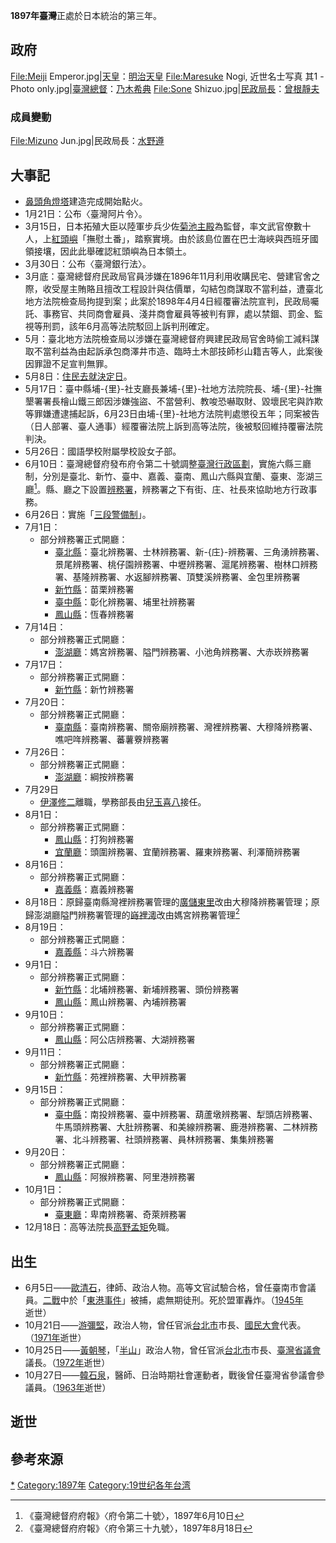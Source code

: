 {{TaiwanYearTOC|1897}}
{{Year in Taiwan|1897}}
'''1897年臺灣'''正處於日本統治的第三年。

==政府==
<gallery>
File:Meiji Emperor.jpg|[[天皇|天皇]]：[[明治天皇|明治天皇]]
File:Maresuke Nogi, 近世名士写真 其1 - Photo only.jpg|[[臺灣總督|臺灣總督]]：[[乃木希典|乃木希典]]
File:Sone Shizuo.jpg|[[總務長官|民政局長]]：[[曾根靜夫|曾根靜夫]]
</gallery>
===成員變動===
<gallery>
File:Mizuno Jun.jpg|民政局長：[[水野遵|水野遵]]
</gallery>

==大事記==	
*[[鼻頭角燈塔|鼻頭角燈塔]]建造完成開始點火。
*1月21日：公布〈臺灣阿片令〉{{r|葉}}。
*3月15日，日本拓殖大臣以陸軍步兵少佐[[菊池主殿|菊池主殿]]為監督，率文武官僚數十人，上[[紅頭嶼|紅頭嶼]]「撫慰土番」，踏察實境。由於該島位置在巴士海峽與西班牙國領接壤，因此此舉確認紅頭嶼為日本領土。{{r|地|page=503}}
*3月30日：公布〈臺灣銀行法〉{{r|葉}}。
*3月底：臺灣總督府民政局官員涉嫌在1896年11月利用收購民宅、營建官舍之際，收受屋主賄賂且擅改工程設計與估價單，勾結包商謀取不當利益，遭臺北地方法院檢查局拘提到案；此案於1898年4月4日經覆審法院宣判，民政局囑託、事務官、共同商會雇員、淺井商會雇員等被判有罪，處以禁錮、罰金、監視等刑罰，該年6月高等法院駁回上訴判刑確定{{r|吳}}。
*5月：臺北地方法院檢查局以涉嫌在臺灣總督府興建民政局官舍時偷工減料謀取不當利益為由起訴承包商澤井市造、臨時土木部技師杉山籍吉等人，此案後因罪證不足宣判無罪{{r|吳}}。
*5月8日：[[住民去就決定日|住民去就決定日]]。
*5月17日：臺中縣埔-{里}-社支廳長兼埔-{里}-社地方法院院長、埔-{里}-社撫墾署署長檜山鐵三郎因涉嫌強盜、不當營利、教唆恐嚇取財、毀壞民宅與詐欺等罪嫌遭逮捕起訴，6月23日由埔-{里}-社地方法院判處懲役五年；同案被告（日人部署、臺人通事）經覆審法院上訴到高等法院，後被駁回維持覆審法院判決{{r|吳}}。
*5月26日：國語學校附屬學校設女子部。
*6月10日：臺灣總督府發布府令第二十號調整[[臺灣日治時期行政區劃|臺灣行政區劃]]，實施六縣三廳制，分別是臺北、新竹、臺中、嘉義、臺南、鳳山六縣與宜蘭、臺東、澎湖三廳{{r|大}}<ref>《臺灣總督府府報》〈府令第二十號〉，1897年6月10日</ref>。縣、廳之下設置[[辨務署|辨務署]]，辨務署之下有街、庄、社長來協助地方行政事務{{r|大}}。
*6月26日：實施「[[三段警備制|三段警備制]]」。
*7月1日：
**部分辨務署正式開廳{{r|府}}：
***[[臺北縣_(日治時期)|臺北縣]]：臺北辨務署、士林辨務署、新-{庄}-辨務署、三角湧辨務署、景尾辨務署、桃仔園辨務署、中壢辨務署、滬尾辨務署、樹林口辨務署、基隆辨務署、水返腳辨務署、頂雙溪辨務署、金包里辨務署
***[[新竹縣_(日治時期)|新竹縣]]：苗栗辨務署
***[[臺中縣_(日治時期)|臺中縣]]：彰化辨務署、埔里社辨務署
***[[鳳山縣_(日治時期)|鳳山縣]]：恆春辨務署
*7月14日：
**部分辨務署正式開廳{{r|府}}：
***[[澎湖廳|澎湖廳]]：媽宮辨務署、隘門辨務署、小池角辨務署、大赤崁辨務署
*7月17日：
**部分辨務署正式開廳{{r|府}}：
***[[新竹縣_(日治時期)|新竹縣]]：新竹辨務署
*7月20日：
**部分辨務署正式開廳{{r|府}}：
***[[臺南縣_(日治時期)|臺南縣]]：臺南辨務署、關帝廟辨務署、灣裡辨務署、大穆降辨務署、噍吧哖辨務署、蕃薯藔辨務署
*7月26日：
**部分辨務署正式開廳{{r|府}}：
***[[澎湖廳|澎湖廳]]：綱按辨務署
*7月29日
**[[伊澤修二|伊澤修二]]離職，學務部長由[[兒玉喜八|兒玉喜八]]接任{{r|許|page=362}}。
*8月1日：
**部分辨務署正式開廳{{r|府}}：
***[[鳳山縣_(日治時期)|鳳山縣]]：打狗辨務署
***[[宜蘭廳|宜蘭廳]]：頭圍辨務署、宜蘭辨務署、羅東辨務署、利澤簡辨務署
*8月16日：
**部分辨務署正式開廳{{r|府}}：
***[[嘉義縣_(日治時期)|嘉義縣]]：嘉義辨務署
*8月18日：原歸臺南縣灣裡辨務署管理的[[廣儲東里|廣儲東里]]改由大穆降辨務署管理；原歸澎湖廳隘門辨務署管理的[[嵵裡澚|嵵裡澚]]改由媽宮辨務署管理<ref>《臺灣總督府府報》〈府令第三十九號〉，1897年8月18日</ref>
*8月19日：
**部分辨務署正式開廳{{r|府}}：
***[[嘉義縣_(日治時期)|嘉義縣]]：斗六辨務署
*9月1日：
**部分辨務署正式開廳{{r|府}}：
***[[新竹縣_(日治時期)|新竹縣]]：北埔辨務署、新埔辨務署、頭份辨務署
***[[鳳山縣_(日治時期)|鳳山縣]]：鳳山辨務署、內埔辨務署
*9月10日：
**部分辨務署正式開廳{{r|府}}：
***[[鳳山縣_(日治時期)|鳳山縣]]：阿公店辨務署、大湖辨務署
*9月11日：
**部分辨務署正式開廳{{r|府}}：
***[[新竹縣_(日治時期)|新竹縣]]：苑裡辨務署、大甲辨務署
*9月15日：
**部分辨務署正式開廳{{r|府}}：
***[[臺中縣_(日治時期)|臺中縣]]：南投辨務署、臺中辨務署、葫蘆墩辨務署、犁頭店辨務署、牛馬頭辨務署、大肚辨務署、和美線辨務署、鹿港辨務署、二林辨務署、北斗辨務署、社頭辨務署、員林辨務署、集集辨務署
*9月20日：
**部分辨務署正式開廳{{r|府}}：
***[[鳳山縣_(日治時期)|鳳山縣]]：阿猴辨務署、阿里港辨務署
*10月1日：
**部分辨務署正式開廳{{r|府}}：
***[[臺東廳|臺東廳]]：卑南辨務署、奇萊辨務署
*12月18日：高等法院長[[高野孟矩|高野孟矩]]免職。

==出生==
* 6月5日——[[歐清石|歐清石]]，律師、政治人物。高等文官試驗合格，曾任臺南市會議員。[[二戰|二戰]]中於「[[東港事件|東港事件]]」被捕，處無期徒刑。死於盟軍轟炸。（[[1945年臺灣|1945年]]逝世）
* 10月21日——[[游彌堅|游彌堅]]，政治人物，曾任官派[[台北市|台北市]]市長、[[國民大會|國民大會]]代表。（[[1971年臺灣|1971年]]逝世）
* 10月25日——[[黃朝琴|黃朝琴]]，「[[半山|半山]]」政治人物，曾任官派[[台北市|台北市]]市長、[[臺灣省議會|臺灣省議會]]議長。（[[1972年臺灣|1972年]]逝世）
* 10月27日——[[韓石泉|韓石泉]]，醫師、日治時期社會運動者，戰後曾任臺灣省參議會參議員。（[[1963年臺灣|1963年]]逝世）

== 逝世 ==

== 參考來源 ==
{{reflist|2|refs=
<ref name="大">{{cite book|author=吳建昇、蔡郁蘋、杜正宇、蔡博任 |title=《大臺南的前世今生》 |publisher=臺南市政府文化局 |isbn=978-986-03-5182-8 |pages=187、188|date=2013年3月}}</ref>
<ref name="地">{{cite book |title=《伊能嘉矩·臺灣地名辭書》|author=[[伊能嘉矩|伊能嘉矩]]著，[[吳密察|吳密察]]譯 |publisher=遠足文化事業股份有限公司 |isbn= 978-957-9542-98-2|date=2021年1月初版}}</ref>
<ref name="葉">{{cite book|author=葉榮鐘 |title=《日據下台灣大事年表》 |publisher=晨星 |date=2000-08-30 |isbn=957-583-893-9 |pages=28－33頁}}</ref>
<ref name="吳">{{cite book|author=吳嘉真 |title=《台灣日治時期司法建築變遷研究》 |publisher=國立成功大學 |pages=2-10－2-11頁|date=2006年1月}}</ref>
<ref name="府">《臺灣總督府府報》〈辨務署開始月日〉，1897年10月9日</ref>
<ref name="許">{{cite book|author=許佩賢 |title=《殖民地臺灣近代教育的鏡像：一九三〇年代臺灣的教育與社會》 |publisher=衛城 |date=2015-12 |isbn=978-986-90476-9-2 }}</ref>
}}
{{各年台灣}}
[[Category:1897年台灣|*]]
[[Category:1897年|Category:1897年]]
[[Category:19世纪各年台湾|Category:19世纪各年台湾]]